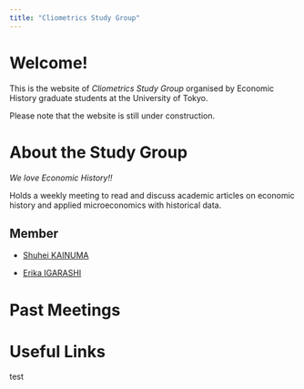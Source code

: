 ```yaml
---
title: "Cliometrics Study Group"
---
```


# Welcome!

This is the website of _Cliometrics Study Group_ organised by Economic History graduate students at the University of Tokyo.

Please note that the website is still under construction.


<!-- https://github.com/juba/rmdformats -->
  <!-- rmdformats::material: -->

# About the Study Group

*We love Economic History!!*

Holds a weekly meeting to read and discuss academic articles on economic history and applied microeconomics with historical data.


## Member

- [Shuhei KAINUMA](https://kainume.github.io)

- [Erika IGARASHI](https://sites.google.com/view/erika-igarashis-website/%E3%83%9B%E3%83%BC%E3%83%A0)

# Past Meetings


# Useful Links

test
